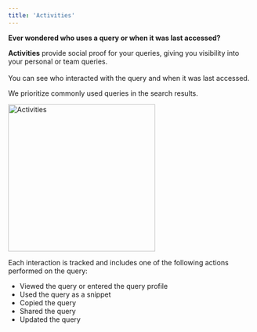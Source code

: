 ```yaml
---
title: 'Activities'
---
```


**Ever wondered who uses a query or when it was last accessed?**

**Activities** provide social proof for your queries, giving you visibility into your personal or team queries. 
<br></br>You can see who interacted with the query and when it was last accessed.

<Check> We prioritize commonly used queries in the search results. </Check>

<img src="/images/sherloq_activities.png" 
   alt = "Activities"
   width="300" />

Each interaction is tracked and includes one of the following actions performed on the query:

- Viewed the query or entered the query profile
- Used the query as a snippet
- Copied the query
- Shared the query
- Updated the query